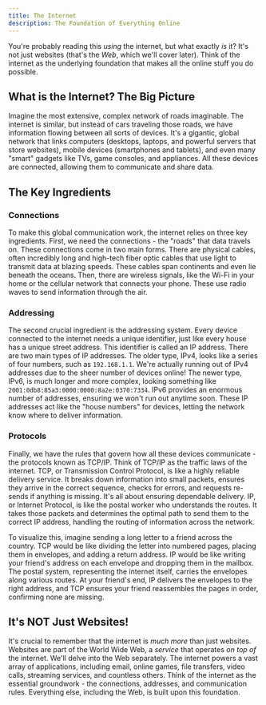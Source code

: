 ```yaml
---
title: The Internet
description: The Foundation of Everything Online
---
```


You're probably reading this _using_ the internet, but what exactly _is_ it? It's not just websites (that's the _Web_, which we'll cover later).
Think of the internet as the underlying foundation that makes all the online stuff you do possible.

## What is the Internet? The Big Picture

Imagine the most extensive, complex network of roads imaginable.
The internet is similar, but instead of cars traveling those roads, we have information flowing between all sorts of devices.
It's a gigantic, global network that links computers (desktops, laptops, and powerful servers that store websites), mobile devices (smartphones and tablets), and even many "smart" gadgets like TVs, game consoles, and appliances.
All these devices are connected, allowing them to communicate and share data.

## The Key Ingredients

### Connections

To make this global communication work, the internet relies on three key ingredients. First, we need the connections - the "roads" that data travels on.
These connections come in two main forms.
There are physical cables, often incredibly long and high-tech fiber optic cables that use light to transmit data at blazing speeds.
These cables span continents and even lie beneath the oceans. Then, there are wireless signals, like the Wi-Fi in your home or the cellular network that connects your phone.
These use radio waves to send information through the air.

### Addressing

The second crucial ingredient is the addressing system. Every device connected to the internet needs a unique identifier, just like every house has a unique street address.
This identifier is called an IP address. There are two main types of IP addresses. The older type, IPv4, looks like a series of four numbers, such as `192.168.1.1`.
We're actually running out of IPv4 addresses due to the sheer number of devices online!
The newer type, IPv6, is much longer and more complex, looking something like `2001:0db8:85a3:0000:0000:8a2e:0370:7334`.
IPv6 provides an enormous number of addresses, ensuring we won't run out anytime soon.
These IP addresses act like the "house numbers" for devices, letting the network know where to deliver information.

### Protocols

Finally, we have the rules that govern how all these devices communicate - the protocols known as TCP/IP.
Think of TCP/IP as the traffic laws of the internet. TCP, or Transmission Control Protocol, is like a highly reliable delivery service.
It breaks down information into small packets, ensures they arrive in the correct sequence, checks for errors, and requests re-sends if anything is missing.
It's all about ensuring dependable delivery. IP, or Internet Protocol, is like the postal worker who understands the routes.
It takes those packets and determines the optimal path to send them to the correct IP address, handling the routing of information across the network.

To visualize this, imagine sending a long letter to a friend across the country.
TCP would be like dividing the letter into numbered pages, placing them in envelopes, and adding a return address.
IP would be like writing your friend's address on each envelope and dropping them in the mailbox.
The postal system, representing the internet itself, carries the envelopes along various routes.
At your friend's end, IP delivers the envelopes to the right address, and TCP ensures your friend reassembles the pages in order, confirming none are missing.

## It's NOT Just Websites!

It's crucial to remember that the internet is _much more_ than just websites.
Websites are part of the World Wide Web, a _service_ that operates _on top of_ the internet. We'll delve into the Web separately.
The internet powers a vast array of applications, including email, online games, file transfers, video calls, streaming services, and countless others.
Think of the internet as the essential groundwork - the connections, addresses, and communication rules.
Everything else, including the Web, is built upon this foundation.
